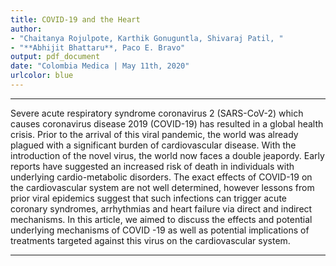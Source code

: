 ```yaml
---
title: COVID-19 and the Heart
author:
- "Chaitanya Rojulpote, Karthik Gonuguntla, Shivaraj Patil, "
- "**Abhijit Bhattaru**, Paco E. Bravo"
output: pdf_document
date: "Colombia Medica | May 11th, 2020"
urlcolor: blue
---
```

***
\noindent
Severe acute respiratory syndrome coronavirus 2 (SARS-CoV-2) which causes coronavirus disease 2019 (COVID-19) has resulted in a global health crisis. Prior to the arrival of this viral pandemic, the world was already plagued with a significant burden of cardiovascular disease. With the introduction of the novel virus, the world now faces a double jeapordy. Early reports have suggested an increased risk of death in individuals with underlying cardio-metabolic disorders. The exact effects of COVID-19 on the cardiovascular system are not well determined, however lessons from prior viral epidemics suggest that such infections can trigger acute coronary syndromes, arrhythmias and heart failure via direct and indirect mechanisms. In this article, we aimed to discuss the effects and potential underlying mechanisms of COVID -19 as well as potential implications of treatments targeted against this virus on the cardiovascular system.

***

\begin{center}

DOI:\href {}{10.25100/cm.v51i2.4320} |  \href {https://colombiamedica.univalle.edu.co/index.php/comedica/article/view/4320/4778}{Full Text}

\end{center}

